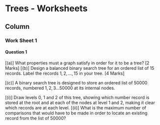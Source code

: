 
Trees - Worksheets {data-navmenu="Section 4"}
==================================

Column {.tabset}
-----------------------------



### Work Sheet 1

#### Question 1



[(a)] What properties must a graph satisfy in order for it to be a tree? [2 Marks]
[(b)] Design a balanced binary search tree for an ordered list of 15 records.
Label the records $1,2, \ldots , 15$ in your tree. [4 Marks]

[(c)] A binary search tree is designed to store an ordered list of 50000 records,
numbered $1,2,3\ldots 50000$ at its internal nodes.

[(i)] Draw levels 0, 1 and 2 of this tree, showing which number record is stored
at the root and at each of the nodes at level 1 and 2, making it clear
which records are at each level.
[(ii)] What is the maximum number of comparisons that would have to be
made in order to locate an existing record from the list of 50000? 
